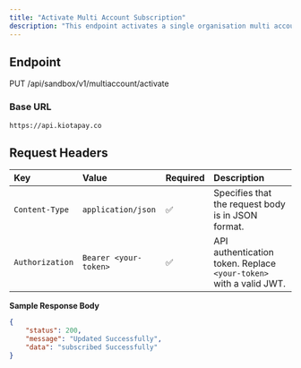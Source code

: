 ```yaml
---
title: "Activate Multi Account Subscription"
description: "This endpoint activates a single organisation multi account subscription    "
---
```


## Endpoint

PUT /api/sandbox/v1/multiaccount/activate

### Base URL

`https://api.kiotapay.co`

## **Request Headers**

| Key             | Value                 | Required | Description                                                        |
| :-------------- | :-------------------- | :------- | :----------------------------------------------------------------- |
| `Content-Type`  | `application/json`    | ✅        | Specifies that the request body is in JSON format.                 |
| `Authorization` | `Bearer <your-token>` | ✅        | API authentication token. Replace `<your-token>` with a valid JWT. |

**Sample Response Body**

```json
{
    "status": 200,
    "message": "Updated Successfully",
    "data": "subscribed Successfully"
}
```